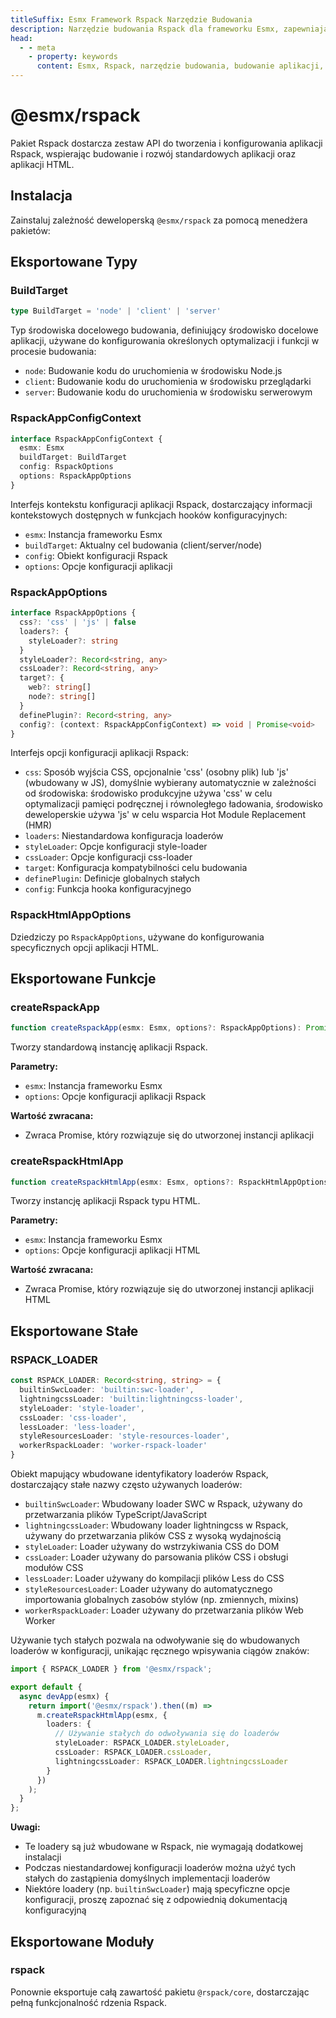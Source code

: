 ```yaml
---
titleSuffix: Esmx Framework Rspack Narzędzie Budowania
description: Narzędzie budowania Rspack dla frameworku Esmx, zapewniające wysoką wydajność w budowaniu aplikacji, wspierające rozwój i budowanie standardowych aplikacji oraz aplikacji HTML, z wbudowanymi różnymi procesorami zasobów i zoptymalizowanymi konfiguracjami.
head:
  - - meta
    - property: keywords
      content: Esmx, Rspack, narzędzie budowania, budowanie aplikacji, aplikacja HTML, TypeScript, CSS, przetwarzanie zasobów, optymalizacja wydajności
---
```



# @esmx/rspack

Pakiet Rspack dostarcza zestaw API do tworzenia i konfigurowania aplikacji Rspack, wspierając budowanie i rozwój standardowych aplikacji oraz aplikacji HTML.

## Instalacja

Zainstaluj zależność deweloperską `@esmx/rspack` za pomocą menedżera pakietów:

<PackageManagerTabs command="install @esmx/rspack -D" />

## Eksportowane Typy

### BuildTarget

```ts
type BuildTarget = 'node' | 'client' | 'server'
```

Typ środowiska docelowego budowania, definiujący środowisko docelowe aplikacji, używane do konfigurowania określonych optymalizacji i funkcji w procesie budowania:
- `node`: Budowanie kodu do uruchomienia w środowisku Node.js
- `client`: Budowanie kodu do uruchomienia w środowisku przeglądarki
- `server`: Budowanie kodu do uruchomienia w środowisku serwerowym

### RspackAppConfigContext

```ts
interface RspackAppConfigContext {
  esmx: Esmx
  buildTarget: BuildTarget
  config: RspackOptions
  options: RspackAppOptions
}
```

Interfejs kontekstu konfiguracji aplikacji Rspack, dostarczający informacji kontekstowych dostępnych w funkcjach hooków konfiguracyjnych:
- `esmx`: Instancja frameworku Esmx
- `buildTarget`: Aktualny cel budowania (client/server/node)
- `config`: Obiekt konfiguracji Rspack
- `options`: Opcje konfiguracji aplikacji

### RspackAppOptions

```ts
interface RspackAppOptions {
  css?: 'css' | 'js' | false
  loaders?: {
    styleLoader?: string
  }
  styleLoader?: Record<string, any>
  cssLoader?: Record<string, any>
  target?: {
    web?: string[]
    node?: string[]
  }
  definePlugin?: Record<string, any>
  config?: (context: RspackAppConfigContext) => void | Promise<void>
}
```

Interfejs opcji konfiguracji aplikacji Rspack:
- `css`: Sposób wyjścia CSS, opcjonalnie 'css' (osobny plik) lub 'js' (wbudowany w JS), domyślnie wybierany automatycznie w zależności od środowiska: środowisko produkcyjne używa 'css' w celu optymalizacji pamięci podręcznej i równoległego ładowania, środowisko deweloperskie używa 'js' w celu wsparcia Hot Module Replacement (HMR)
- `loaders`: Niestandardowa konfiguracja loaderów
- `styleLoader`: Opcje konfiguracji style-loader
- `cssLoader`: Opcje konfiguracji css-loader
- `target`: Konfiguracja kompatybilności celu budowania
- `definePlugin`: Definicje globalnych stałych
- `config`: Funkcja hooka konfiguracyjnego

### RspackHtmlAppOptions

Dziedziczy po `RspackAppOptions`, używane do konfigurowania specyficznych opcji aplikacji HTML.

## Eksportowane Funkcje

### createRspackApp

```ts
function createRspackApp(esmx: Esmx, options?: RspackAppOptions): Promise<App>
```

Tworzy standardową instancję aplikacji Rspack.

**Parametry:**
- `esmx`: Instancja frameworku Esmx
- `options`: Opcje konfiguracji aplikacji Rspack

**Wartość zwracana:**
- Zwraca Promise, który rozwiązuje się do utworzonej instancji aplikacji

### createRspackHtmlApp

```ts
function createRspackHtmlApp(esmx: Esmx, options?: RspackHtmlAppOptions): Promise<App>
```

Tworzy instancję aplikacji Rspack typu HTML.

**Parametry:**
- `esmx`: Instancja frameworku Esmx
- `options`: Opcje konfiguracji aplikacji HTML

**Wartość zwracana:**
- Zwraca Promise, który rozwiązuje się do utworzonej instancji aplikacji HTML

## Eksportowane Stałe
### RSPACK_LOADER

```ts
const RSPACK_LOADER: Record<string, string> = {
  builtinSwcLoader: 'builtin:swc-loader',
  lightningcssLoader: 'builtin:lightningcss-loader',
  styleLoader: 'style-loader',
  cssLoader: 'css-loader',
  lessLoader: 'less-loader',
  styleResourcesLoader: 'style-resources-loader',
  workerRspackLoader: 'worker-rspack-loader'
}
```

Obiekt mapujący wbudowane identyfikatory loaderów Rspack, dostarczający stałe nazwy często używanych loaderów:

- `builtinSwcLoader`: Wbudowany loader SWC w Rspack, używany do przetwarzania plików TypeScript/JavaScript
- `lightningcssLoader`: Wbudowany loader lightningcss w Rspack, używany do przetwarzania plików CSS z wysoką wydajnością
- `styleLoader`: Loader używany do wstrzykiwania CSS do DOM
- `cssLoader`: Loader używany do parsowania plików CSS i obsługi modułów CSS
- `lessLoader`: Loader używany do kompilacji plików Less do CSS
- `styleResourcesLoader`: Loader używany do automatycznego importowania globalnych zasobów stylów (np. zmiennych, mixins)
- `workerRspackLoader`: Loader używany do przetwarzania plików Web Worker

Używanie tych stałych pozwala na odwoływanie się do wbudowanych loaderów w konfiguracji, unikając ręcznego wpisywania ciągów znaków:

```ts title="src/entry.node.ts"
import { RSPACK_LOADER } from '@esmx/rspack';

export default {
  async devApp(esmx) {
    return import('@esmx/rspack').then((m) =>
      m.createRspackHtmlApp(esmx, {
        loaders: {
          // Używanie stałych do odwoływania się do loaderów
          styleLoader: RSPACK_LOADER.styleLoader,
          cssLoader: RSPACK_LOADER.cssLoader,
          lightningcssLoader: RSPACK_LOADER.lightningcssLoader
        }
      })
    );
  }
};
```

**Uwagi:**
- Te loadery są już wbudowane w Rspack, nie wymagają dodatkowej instalacji
- Podczas niestandardowej konfiguracji loaderów można użyć tych stałych do zastąpienia domyślnych implementacji loaderów
- Niektóre loadery (np. `builtinSwcLoader`) mają specyficzne opcje konfiguracji, proszę zapoznać się z odpowiednią dokumentacją konfiguracyjną

## Eksportowane Moduły

### rspack

Ponownie eksportuje całą zawartość pakietu `@rspack/core`, dostarczając pełną funkcjonalność rdzenia Rspack.